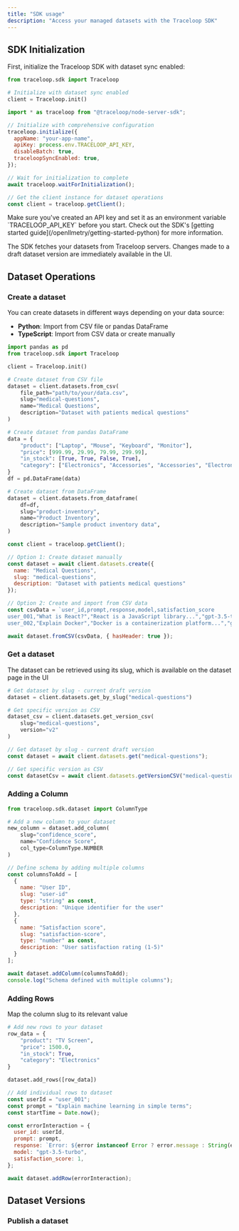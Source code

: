 ```yaml
---
title: "SDK usage"
description: "Access your managed datasets with the Traceloop SDK"
---
```


## SDK Initialization

First, initialize the Traceloop SDK with dataset sync enabled:

<CodeGroup>

```python Python
from traceloop.sdk import Traceloop

# Initialize with dataset sync enabled
client = Traceloop.init()
```

```js Typescript
import * as traceloop from "@traceloop/node-server-sdk";

// Initialize with comprehensive configuration
traceloop.initialize({
  appName: "your-app-name",
  apiKey: process.env.TRACELOOP_API_KEY,
  disableBatch: true,
  traceloopSyncEnabled: true,
});

// Wait for initialization to complete
await traceloop.waitForInitialization();

// Get the client instance for dataset operations
const client = traceloop.getClient();
```

</CodeGroup>

<Note>
  Make sure you've created an API key and set it as an environment variable
  `TRACELOOP_API_KEY` before you start. Check out the SDK's [getting started
  guide](/openllmetry/getting-started-python) for more information.
</Note>

The SDK fetches your datasets from Traceloop servers. Changes made to a draft dataset version are immediately available in the UI.

## Dataset Operations

### Create a dataset

You can create datasets in different ways depending on your data source:
- **Python**: Import from CSV file or pandas DataFrame
- **TypeScript**: Import from CSV data or create manually

<CodeGroup>

```python Python
import pandas as pd
from traceloop.sdk import Traceloop

client = Traceloop.init()

# Create dataset from CSV file
dataset = client.datasets.from_csv(
    file_path="path/to/your/data.csv",
    slug="medical-questions",
    name="Medical Questions",
    description="Dataset with patients medical questions"
)

# Create dataset from pandas DataFrame
data = {
    "product": ["Laptop", "Mouse", "Keyboard", "Monitor"],
    "price": [999.99, 29.99, 79.99, 299.99],
    "in_stock": [True, True, False, True],
    "category": ["Electronics", "Accessories", "Accessories", "Electronics"],
}
df = pd.DataFrame(data)

# Create dataset from DataFrame
dataset = client.datasets.from_dataframe(
    df=df,
    slug="product-inventory",
    name="Product Inventory",
    description="Sample product inventory data",
)
```

```js Typescript
const client = traceloop.getClient();

// Option 1: Create dataset manually
const dataset = await client.datasets.create({
  name: "Medical Questions",
  slug: "medical-questions",
  description: "Dataset with patients medical questions"
});

// Option 2: Create and import from CSV data
const csvData = `user_id,prompt,response,model,satisfaction_score
user_001,"What is React?","React is a JavaScript library...","gpt-3.5-turbo",4
user_002,"Explain Docker","Docker is a containerization platform...","gpt-3.5-turbo",5`;

await dataset.fromCSV(csvData, { hasHeader: true });
```

</CodeGroup>

### Get a dataset
The dataset can be retrieved using its slug, which is available on the dataset page in the UI
<CodeGroup>

```python Python
# Get dataset by slug - current draft version
dataset = client.datasets.get_by_slug("medical-questions")

# Get specific version as CSV
dataset_csv = client.datasets.get_version_csv(
    slug="medical-questions", 
    version="v2"
)
```

```js Typescript
// Get dataset by slug - current draft version
const dataset = await client.datasets.get("medical-questions");

// Get specific version as CSV
const datasetCsv = await client.datasets.getVersionCSV("medical-questions", "v1");

```

</CodeGroup>

### Adding a Column

<CodeGroup>

```python Python
from traceloop.sdk.dataset import ColumnType

# Add a new column to your dataset
new_column = dataset.add_column(
    slug="confidence_score",
    name="Confidence Score", 
    col_type=ColumnType.NUMBER
)
```

```js Typescript
// Define schema by adding multiple columns
const columnsToAdd = [
  {
    name: "User ID",
    slug: "user-id"
    type: "string" as const,
    description: "Unique identifier for the user"
  },
  {
    name: "Satisfaction score",
    slug: "satisfaction-score",
    type: "number" as const,
    description: "User satisfaction rating (1-5)"
  }
];

await dataset.addColumn(columnsToAdd);
console.log("Schema defined with multiple columns");
```

</CodeGroup>

### Adding Rows

Map the column slug to its relevant value
<CodeGroup>

```python Python
# Add new rows to your dataset
row_data = {
    "product": "TV Screen",
    "price": 1500.0,
    "in_stock": True,
    "category": "Electronics"
}

dataset.add_rows([row_data])
```

```js Typescript
// Add individual rows to dataset
const userId = "user_001";
const prompt = "Explain machine learning in simple terms";
const startTime = Date.now();

const errorInteraction = {
  user_id: userId,
  prompt: prompt,
  response: `Error: ${error instanceof Error ? error.message : String(error)}`,
  model: "gpt-3.5-turbo",
  satisfaction_score: 1,
};

await dataset.addRow(errorInteraction);
```

</CodeGroup>

## Dataset Versions

### Publish a dataset

